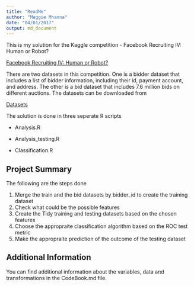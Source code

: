 ```yaml
---
title: "ReadMe"
author: "Maggie Mhanna"
date: "04/01/2017"
output: md_document
---
```


This is my solution for the Kaggle competition - Facebook Recruiting IV: Human or Robot? 

[Facebook Recruiting IV: Human or Robot?](https://www.kaggle.com/c/facebook-recruiting-iv-human-or-bot/leaderboard/private)

There are two datasets in this competition. One is a bidder dataset that includes a list of bidder information, including their id, payment account, and address. The other is a bid dataset that includes 7.6 million bids on different auctions. The datasets can be downloaded from 

[Datasets](https://www.kaggle.com/c/facebook-recruiting-iv-human-or-bot/data)

The solution is done in three seperate R scripts

* Analysis.R

* Analysis_testing.R 

* Classification.R

## Project Summary

The following are the steps done 

1. Merge the train and the bid datasets by bidder_id to create the training dataset
2. Check what could be the possible features 
3. Create the Tidy training and testing datasets based on the chosen features
4. Choose the appropraite classification algorithm based on the ROC test metric
5. Make the appropraite prediction of the outcome of the testing dataset

## Additional Information

You can find additional information about the variables, data and transformations in the CodeBook.md file.